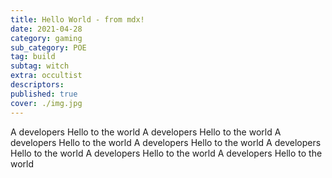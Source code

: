 ```yaml
---
title: Hello World - from mdx!
date: 2021-04-28
category: gaming
sub_category: POE
tag: build
subtag: witch
extra: occultist
descriptors: 
published: true
cover: ./img.jpg
---
```


A developers Hello to the world
A developers Hello to the world
A developers Hello to the world
A developers Hello to the world
A developers Hello to the world
A developers Hello to the world
A developers Hello to the world
